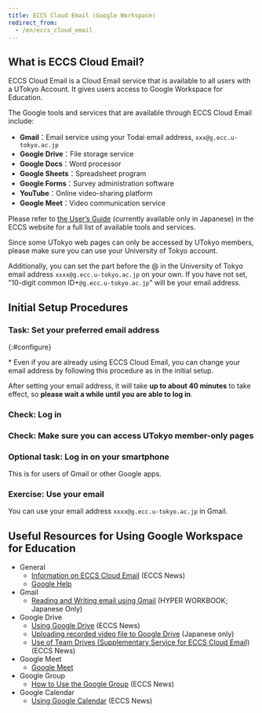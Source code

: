 ```yaml
---
title: ECCS Cloud Email (Google Workspace)
redirect_from:
  - /en/eccs_cloud_email
---
```



<WwweccEol systemName="ECCS Cloud Email (Google Workspace)"/>

## What is ECCS Cloud Email?

ECCS Cloud Email is a Cloud Email service that is available to all users with a UTokyo Account. It gives users access to Google Workspace for Education.  

The Google tools and services that are available through ECCS Cloud Email include: 

- **Gmail**：Email service using your Todai email address, `xxx@g.ecc.u-tokyo.ac.jp`
- **Google Drive**：File storage service
- **Google Docs**：Word processor
- **Google Sheets**：Spreadsheet program
- **Google Forms**：Survey administration software
- **YouTube**：Online video-sharing platform
- **Google Meet**：Video communication service

Please refer to [the User’s Guide](https://www.ecc.u-tokyo.ac.jp/announcement/2017/04/26_2495.html) (currently available only in Japanese) in the ECCS website for a full list of available tools and services. 

Since some UTokyo web pages can only be accessed by UTokyo members, please make sure you can use your University of Tokyo account.

Additionally, you can set the part before the @ in the University of Tokyo email address `xxxx@g.ecc.u-tokyo.ac.jp` on your own. If you have not set, "10-digit common ID+`@g.ecc.u-tokyo.ac.jp`" will be your email address.

## Initial Setup Procedures

### Task: Set your preferred email address
{:#configure}

\* Even if you are already using ECCS Cloud Email, you can change your email address by following this procedure as in the initial setup.

<ECCSCloudEmailConfigure img inlineHelp waitForReflection />

After setting your email address, it will take **up to about 40 minutes** to take effect, so **please wait a while until you are able to log in**.

### Check: Log in

<ECCSCloudEmailLogin inlineHelp />

### Check: Make sure you can access UTokyo member-only pages

<ECCSCloudEmailAccess />

### Optional task: Log in on your smartphone

This is for users of Gmail or other Google apps.

<ECCSCloudEmailLoginSp />

### Exercise: Use your email

You can use your email address `xxxx@g.ecc.u-tokyo.ac.jp` in Gmail.

<ECCSCloudEmailUseMail />

## Useful Resources for Using Google Workspace for Education

- General
    - [Information on ECCS Cloud Email](https://www.ecc.u-tokyo.ac.jp/en/announcement/2016/06/07_2197.html) (ECCS News)
    - [Google Help](https://support.google.com/)
- Gmail
    - [Reading and Writing email using Gmail](https://hwb.ecc.u-tokyo.ac.jp/wp/literacy/email/gmail/) (HYPER WORKBOOK; Japanese Only)
- Google Drive
    - [Using Google Drive](https://www.ecc.u-tokyo.ac.jp/en/announcement/2017/05/17_2530.html) (ECCS News)
    - [Uploading recorded video file to Google Drive](/faculty_members/how/google/share_video) (Japanese only)
    - [Use of Team Drives (Supplementary Service for ECCS Cloud Email)](https://www.ecc.u-tokyo.ac.jp/en/announcement/2018/07/11_2822.html) (ECCS News)
- Google Meet
    - [Google Meet](/en/meet/)
- Google Group
    - [How to Use the Google Group](https://www.ecc.u-tokyo.ac.jp/en/announcement/2016/10/31_2362.html) (ECCS News)
- Google Calendar
    - [Using Google Calendar](https://www.ecc.u-tokyo.ac.jp/en/announcement/2017/05/17_2526.html) (ECCS News)
